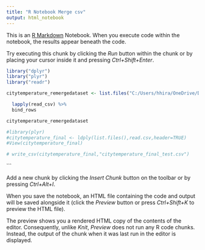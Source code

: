 ---
title: "R Notebook Merge csv"
output: html_notebook
---

This is an [R Markdown](http://rmarkdown.rstudio.com) Notebook. When you execute code within the notebook, the results appear beneath the code. 

Try executing this chunk by clicking the *Run* button within the chunk or by placing your cursor inside it and pressing *Ctrl+Shift+Enter*. 

```{r}
library("dplyr")
library("plyr")
library("readr")

citytemperature_remergedataset <- list.files("C:/Users/hhira/OneDrive/Documents/DataAnalytics/CityTemperature/Hugo/data_final_to_merge",pattern="*.csv", full.names = TRUE) %>%

  lapply(read_csv) %>%
  bind_rows

citytemperature_remergedataset

#library(plyr)
#citytemperature_final <- ldply(list.files(),read.csv,header=TRUE)
#View(citytemperature_final)

# write_csv(citytemperature_final,"citytemperature_final_test.csv")

```
```

Add a new chunk by clicking the *Insert Chunk* button on the toolbar or by pressing *Ctrl+Alt+I*.

When you save the notebook, an HTML file containing the code and output will be saved alongside it (click the *Preview* button or press *Ctrl+Shift+K* to preview the HTML file).

The preview shows you a rendered HTML copy of the contents of the editor. Consequently, unlike *Knit*, *Preview* does not run any R code chunks. Instead, the output of the chunk when it was last run in the editor is displayed.
